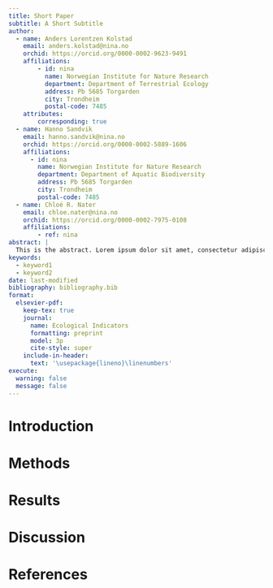 ```yaml
---
title: Short Paper
subtitle: A Short Subtitle
author:
  - name: Anders Lorentzen Kolstad
    email: anders.kolstad@nina.no
    orchid: https://orcid.org/0000-0002-9623-9491
    affiliations: 
        - id: nina
          name: Norwegian Institute for Nature Research
          department: Department of Terrestrial Ecology
          address: Pb 5685 Torgarden
          city: Trondheim
          postal-code: 7485
    attributes:
        corresponding: true
  - name: Hanno Sandvik
    email: hanno.sandvik@nina.no
    orchid: https://orcid.org/0000-0002-5889-1606
    affiliations:
      - id: nina
        name: Norwegian Institute for Nature Research
        department: Department of Aquatic Biodiversity
        address: Pb 5685 Torgarden
        city: Trondheim
        postal-code: 7485
  - name: Chloé R. Nater
    email: chloe.nater@nina.no
    orchid: https://orcid.org/0000-0002-7975-0108
    affiliations:
        - ref: nina
abstract: |
  This is the abstract. Lorem ipsum dolor sit amet, consectetur adipiscing elit. Vestibulum augue turpis, dictum non malesuada a, volutpat eget velit. Nam placerat turpis purus, eu tristique ex tincidunt et. Mauris sed augue eget turpis ultrices tincidunt. Sed et mi in leo porta egestas. Aliquam non laoreet velit. Nunc quis ex vitae eros aliquet auctor nec ac libero. Duis laoreet sapien eu mi luctus, in bibendum leo molestie. Sed hendrerit diam diam, ac dapibus nisl volutpat vitae. Aliquam bibendum varius libero, eu efficitur justo rutrum at. Sed at tempus elit.
keywords: 
  - keyword1
  - keyword2
date: last-modified
bibliography: bibliography.bib
format:
  elsevier-pdf:
    keep-tex: true
    journal:
      name: Ecological Indicators
      formatting: preprint
      model: 3p
      cite-style: super
    include-in-header:
      text: '\usepackage{lineno}\linenumbers'
execute:
  warning: false
  message: false
---
```


# Introduction

# Methods

# Results

# Discussion

# References {-}
